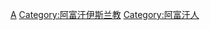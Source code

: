 {{Commonscat|Muslims from Afghanistan}}

[[Category:各國穆斯林|A]]
[[Category:阿富汗伊斯兰教|Category:阿富汗伊斯兰教]]
[[Category:阿富汗人|Category:阿富汗人]]